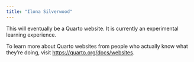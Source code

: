 ```yaml
---
title: "Ilona Silverwood"
---
```


This will eventually be a Quarto website. It is currently an experimental learning experience.

To learn more about Quarto websites from people who actually know what they're doing, visit <https://quarto.org/docs/websites>.
